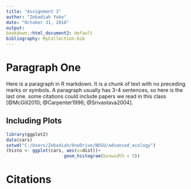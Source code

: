 ```yaml
---
title: "Assignment 3"
author: "Zebadiah Yoko"
date: "October 31, 2018"
output:
bookdown::html_document2: default  
bibliography: MyCollection.bib  
---
```


# Paragraph One

Here is a paragraph in R markdown. It is a chunk of text with no preceding marks or symbols. A paragraph usually has 3-4 sentences, so here is the last one. some citations could include papers we read in this class [@McGill2010; @Carpenter1996; @Srivastava2004].

## Including Plots

```r
library(ggplot2)
data(cars)
setwd("C:/Users/Zebadiah/OneDrive/NDSU/advanced_ecology")
(histo <- ggplot(cars, aes(x=dist))+
					  geom_histogram(binwidth = 5))
```

# Citations

